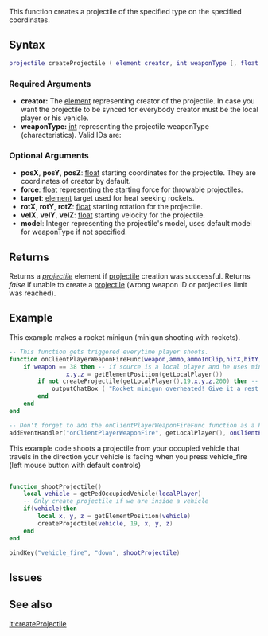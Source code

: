 
{{Client function}}
This function creates a projectile of the specified type on the specified coordinates.

{{Note|
*'''Model''' argument is not synchronized between clients. Clients differs from local player see always standard projectile model.
*'''Target''' argument can only be defined as a player or another projectile.
}}

==Syntax==
<syntaxhighlight lang="lua">
projectile createProjectile ( element creator, int weaponType [, float posX, float posY, float posZ, float force = 1.0, element target = nil, float rotX, float rotY, float rotZ, float velX, float velY, float velZ, int model ] )
</syntaxhighlight>
{{OOP||[[/Projectile.md|Projectile]]}}

===Required Arguments===
*'''creator:''' The [[/element.md|element]] representing creator of the projectile. In case you want the projectile to be synced for everybody creator must be the local player or his vehicle.
*'''weaponType:''' [[/int.md|int]] representing the projectile weaponType (characteristics). Valid IDs are:
{{Projectiles}}

===Optional Arguments===
{{OptionalArg}}
*'''posX''', '''posY''', '''posZ''': [[/float.md|float]] starting coordinates for the projectile. They are coordinates of creator by default.
*'''force''': [[/float.md|float]] representing the starting force for throwable projectiles.
*'''target''': [[/element.md|element]] target used for heat seeking rockets.
*'''rotX''', '''rotY''', '''rotZ''': [[/float.md|float]] starting rotation for the projectile.
*'''velX''', '''velY''', '''velZ''': [[/float.md|float]] starting velocity for the projectile.
*'''model''': Integer representing the projectile's model, uses default model for weaponType if not specified.

==Returns==
Returns a ''[[/projectile.md|projectile]]'' element if [[/projectile.md|projectile]] creation was successful. Returns ''false'' if unable to create a [[/projectile.md|projectile]] (wrong weapon ID or projectiles limit was reached).

==Example==
This example makes a rocket minigun (minigun shooting with rockets).
<syntaxhighlight lang="lua">
-- This function gets triggered everytime player shoots.
function onClientPlayerWeaponFireFunc(weapon,ammo,ammoInClip,hitX,hitY,hitZ,hitElement)
	if weapon == 38 then -- if source is a local player and he uses minigun...
                x,y,z = getElementPosition(getLocalPlayer())
		if not createProjectile(getLocalPlayer(),19,x,y,z,200) then -- then we either create a projectile...
			outputChatBox ( "Rocket minigun overheated! Give it a rest pal!", source ) -- or if projectile limit is reached we output player a chat message
		end
	end
end

-- Don't forget to add the onClientPlayerWeaponFireFunc function as a handler for onClientPlayerWeaponFire.
addEventHandler("onClientPlayerWeaponFire", getLocalPlayer(), onClientPlayerWeaponFireFunc)
</syntaxhighlight>

This example code shoots a projectile from your occupied vehicle that travels in the direction your vehicle is facing when you press vehicle_fire (left mouse button with default controls)
<syntaxhighlight lang="lua">

function shootProjectile()
	local vehicle = getPedOccupiedVehicle(localPlayer)
	-- Only create projectile if we are inside a vehicle
	if(vehicle)then
		local x, y, z = getElementPosition(vehicle)
		createProjectile(vehicle, 19, x, y, z)
	end
end

bindKey("vehicle_fire", "down", shootProjectile)
</syntaxhighlight>

==Issues== 
{{Issues|
{{Issue|8132|Projectile target only allows player element (and a projectile?)}}
{{Issue|5072|createProjectile creates one projectile for every person in the vehicle}}
}} 


==See also==
{{Client projectile functions}}

[[/it:createProjectile.md|it:createProjectile]]